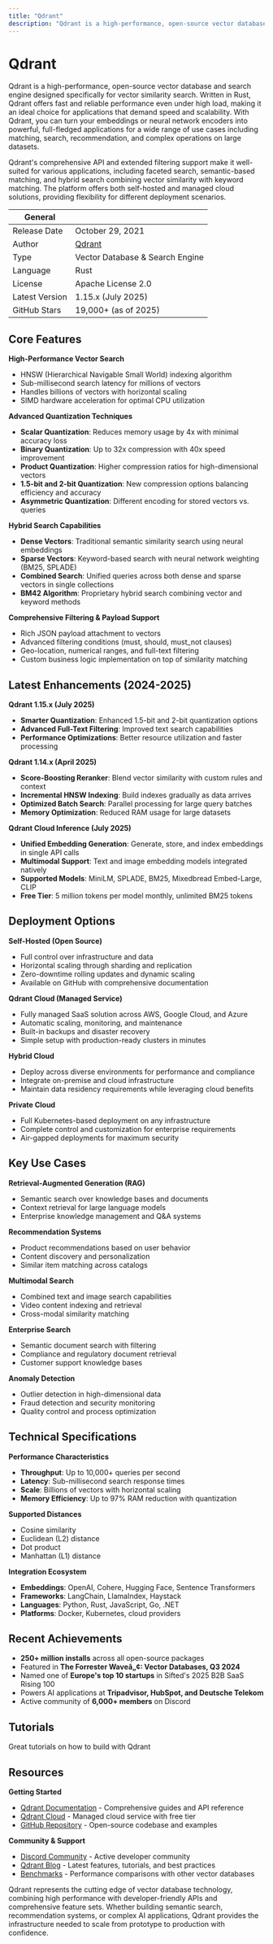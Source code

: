 ```yaml
---
title: "Qdrant"
description: "Qdrant is a high-performance, open-source vector database and search engine written in Rust, designed for scalable vector similarity search with hybrid search capabilities, advanced quantization, and comprehensive filtering support."
---
```


# Qdrant

Qdrant is a high-performance, open-source vector database and search engine designed specifically for vector similarity search. Written in Rust, Qdrant offers fast and reliable performance even under high load, making it an ideal choice for applications that demand speed and scalability. With Qdrant, you can turn your embeddings or neural network encoders into powerful, full-fledged applications for a wide range of use cases including matching, search, recommendation, and complex operations on large datasets.

Qdrant's comprehensive API and extended filtering support make it well-suited for various applications, including faceted search, semantic-based matching, and hybrid search combining vector similarity with keyword matching. The platform offers both self-hosted and managed cloud solutions, providing flexibility for different deployment scenarios.

| General     |                                                                  |
| ----------- | ---------------------------------------------------------------- |
| Release Date| October 29, 2021                                                |
| Author      | [Qdrant](https://qdrant.tech/)                                  |
| Type        | Vector Database & Search Engine                                  |
| Language    | Rust                                                             |
| License     | Apache License 2.0                                              |
| Latest Version | 1.15.x (July 2025)                                           |
| GitHub Stars | 19,000+ (as of 2025)                                           |




## Core Features

**High-Performance Vector Search**
- HNSW (Hierarchical Navigable Small World) indexing algorithm
- Sub-millisecond search latency for millions of vectors
- Handles billions of vectors with horizontal scaling
- SIMD hardware acceleration for optimal CPU utilization

**Advanced Quantization Techniques**
- **Scalar Quantization**: Reduces memory usage by 4x with minimal accuracy loss
- **Binary Quantization**: Up to 32x compression with 40x speed improvement
- **Product Quantization**: Higher compression ratios for high-dimensional vectors
- **1.5-bit and 2-bit Quantization**: New compression options balancing efficiency and accuracy
- **Asymmetric Quantization**: Different encoding for stored vectors vs. queries

**Hybrid Search Capabilities**
- **Dense Vectors**: Traditional semantic similarity search using neural embeddings
- **Sparse Vectors**: Keyword-based search with neural network weighting (BM25, SPLADE)
- **Combined Search**: Unified queries across both dense and sparse vectors in single collections
- **BM42 Algorithm**: Proprietary hybrid search combining vector and keyword methods

**Comprehensive Filtering & Payload Support**
- Rich JSON payload attachment to vectors
- Advanced filtering conditions (must, should, must_not clauses)
- Geo-location, numerical ranges, and full-text filtering
- Custom business logic implementation on top of similarity matching

## Latest Enhancements (2024-2025)

**Qdrant 1.15.x (July 2025)**
- **Smarter Quantization**: Enhanced 1.5-bit and 2-bit quantization options
- **Advanced Full-Text Filtering**: Improved text search capabilities
- **Performance Optimizations**: Better resource utilization and faster processing

**Qdrant 1.14.x (April 2025)**
- **Score-Boosting Reranker**: Blend vector similarity with custom rules and context
- **Incremental HNSW Indexing**: Build indexes gradually as data arrives
- **Optimized Batch Search**: Parallel processing for large query batches
- **Memory Optimization**: Reduced RAM usage for large datasets

**Qdrant Cloud Inference (July 2025)**
- **Unified Embedding Generation**: Generate, store, and index embeddings in single API calls
- **Multimodal Support**: Text and image embedding models integrated natively
- **Supported Models**: MiniLM, SPLADE, BM25, Mixedbread Embed-Large, CLIP
- **Free Tier**: 5 million tokens per model monthly, unlimited BM25 tokens

## Deployment Options

**Self-Hosted (Open Source)**
- Full control over infrastructure and data
- Horizontal scaling through sharding and replication
- Zero-downtime rolling updates and dynamic scaling
- Available on GitHub with comprehensive documentation

**Qdrant Cloud (Managed Service)**
- Fully managed SaaS solution across AWS, Google Cloud, and Azure
- Automatic scaling, monitoring, and maintenance
- Built-in backups and disaster recovery
- Simple setup with production-ready clusters in minutes

**Hybrid Cloud**
- Deploy across diverse environments for performance and compliance
- Integrate on-premise and cloud infrastructure
- Maintain data residency requirements while leveraging cloud benefits

**Private Cloud**
- Full Kubernetes-based deployment on any infrastructure
- Complete control and customization for enterprise requirements
- Air-gapped deployments for maximum security

## Key Use Cases

**Retrieval-Augmented Generation (RAG)**
- Semantic search over knowledge bases and documents
- Context retrieval for large language models
- Enterprise knowledge management and Q&A systems

**Recommendation Systems**
- Product recommendations based on user behavior
- Content discovery and personalization
- Similar item matching across catalogs

**Multimodal Search**
- Combined text and image search capabilities
- Video content indexing and retrieval
- Cross-modal similarity matching

**Enterprise Search**
- Semantic document search with filtering
- Compliance and regulatory document retrieval
- Customer support knowledge bases

**Anomaly Detection**
- Outlier detection in high-dimensional data
- Fraud detection and security monitoring
- Quality control and process optimization

## Technical Specifications

**Performance Characteristics**
- **Throughput**: Up to 10,000+ queries per second
- **Latency**: Sub-millisecond search response times
- **Scale**: Billions of vectors with horizontal scaling
- **Memory Efficiency**: Up to 97% RAM reduction with quantization

**Supported Distances**
- Cosine similarity
- Euclidean (L2) distance
- Dot product
- Manhattan (L1) distance

**Integration Ecosystem**
- **Embeddings**: OpenAI, Cohere, Hugging Face, Sentence Transformers
- **Frameworks**: LangChain, LlamaIndex, Haystack
- **Languages**: Python, Rust, JavaScript, Go, .NET
- **Platforms**: Docker, Kubernetes, cloud providers

## Recent Achievements

- **250+ million installs** across all open-source packages
- Featured in **The Forrester Waveâ„¢: Vector Databases, Q3 2024**
- Named one of **Europe's top 10 startups** in Sifted's 2025 B2B SaaS Rising 100
- Powers AI applications at **Tripadvisor, HubSpot, and Deutsche Telekom**
- Active community of **6,000+ members** on Discord


## Tutorials

Great tutorials on how to build with Qdrant

<TechTutorials/>

## Resources

**Getting Started**
- [Qdrant Documentation](https://qdrant.tech/documentation/) - Comprehensive guides and API reference
- [Qdrant Cloud](https://qdrant.tech/cloud/) - Managed cloud service with free tier
- [GitHub Repository](https://github.com/qdrant/qdrant) - Open-source codebase and examples

**Community & Support**
- [Discord Community](https://discord.gg/qdrant) - Active developer community
- [Qdrant Blog](https://qdrant.tech/blog/) - Latest features, tutorials, and best practices
- [Benchmarks](https://qdrant.tech/benchmarks/) - Performance comparisons with other vector databases

Qdrant represents the cutting edge of vector database technology, combining high performance with developer-friendly APIs and comprehensive feature sets. Whether building semantic search, recommendation systems, or complex AI applications, Qdrant provides the infrastructure needed to scale from prototype to production with confidence.
